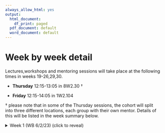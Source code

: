 ```yaml
---
always_allow_html: yes
output:
  html_document:
    df_print: paged
  pdf_document: default
  word_document: default
---
```

# Week by week detail {-}

<!-- This is a spoiler in gitbook, html and epub formats, and normal text otherwise. -->

Lectures,workshops and mentoring sessions will take place at the following times in weeks 19-26,29,30.

- **Thursday** 12:15-13:05 in 8W2.30 †

- **Friday** 12:15-14:05 in 1W2.104

† please note that in some of the Thursday sessions, the cohort will split into three different locations, each group with their own mentor. Details of this will be listed in the week summary below.

<details>
<summary>Week 1 (WB 6/2/23) (click to reveal) </summary> 


::: {.information data-latex=""}
**Thursday 9/2/2023, 12:15-13:05 in 8W2.30**

Welcome.

What is Maths Communication?

Course information.
:::

$~$

::: {.information data-latex=""}
**Friday 10/2/2023, 12:15-14:05 in 1W2.104 **

Exploring the existing maths communication out there.

Setting up the 'Compare and Contrast' formative assessment.
:::

</details>


